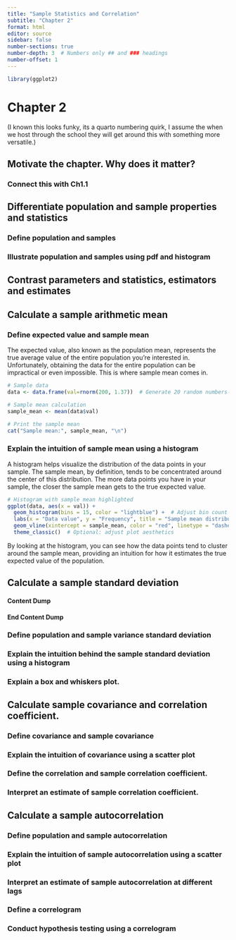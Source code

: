 ```yaml
---
title: "Sample Statistics and Correlation"
subtitle: "Chapter 2"
format: html
editor: source
sidebar: false
number-sections: true
number-depth: 3  # Numbers only ## and ### headings
number-offset: 1
---
```


```r
library(ggplot2)
```

# Chapter 2

(I known this looks funky, its a quarto numbering quirk, I assume the when we host through the school they will get around this with something more versatile.)

## Motivate the chapter. Why does it matter?

### Connect this with Ch1.1

## Differentiate population and sample properties and statistics

### Define population and samples

### Illustrate population and samples using pdf and histogram

## Contrast parameters and statistics, estimators and estimates

## Calculate a sample arithmetic mean

### Define expected value and sample mean

The expected value, also known as the population mean, represents the true average value of the entire population you're interested in.  Unfortunately, obtaining the data for the entire population can be impractical or even impossible.  This is where sample mean comes in.

```r
# Sample data
data <- data.frame(val=rnorm(200, 1.37))  # Generate 20 random numbers from a normal distribution

# Sample mean calculation
sample_mean <- mean(data$val)

# Print the sample mean
cat("Sample mean:", sample_mean, "\n")
```

### Explain the intuition of sample mean using a histogram

A histogram helps visualize the distribution of the data points in your sample.  The sample mean, by definition, tends to be concentrated around the center of this distribution.  The more data points you have in your sample, the closer the sample mean gets to the true expected value.

```r
# Histogram with sample mean highlighted
ggplot(data, aes(x = val)) +
  geom_histogram(bins = 15, color = "lightblue") +  # Adjust bin count as needed
  labs(x = "Data value", y = "Frequency", title = "Sample mean distribution") +
  geom_vline(xintercept = sample_mean, color = "red", linetype = "dashed", lwd = 2, label = "Sample Mean") +
  theme_classic()  # Optional: adjust plot aesthetics
```

By looking at the histogram, you can see how the data points tend to cluster around the sample mean, providing an intuition for how it estimates the true expected value of the population.


## Calculate a sample standard deviation

#### Content Dump

#### End Content Dump

### Define population and sample variance standard deviation

### Explain the intuition behind the sample standard deviation using a histogram

### Explain a box and whiskers plot.

## Calculate sample covariance and correlation coefficient.

### Define covariance and sample covariance

### Explain the intuition of covariance using a scatter plot

### Define the correlation and sample correlation coefficient.

### Interpret an estimate of sample correlation coefficient.

## Calculate a sample autocorrelation

### Define population and sample autocorrelation

### Explain the intuition of sample autocorrelation using a scatter plot

### Interpret an estimate of sample autocorrelation at different lags

### Define a correlogram

### Conduct hypothesis testing using a correlogram
